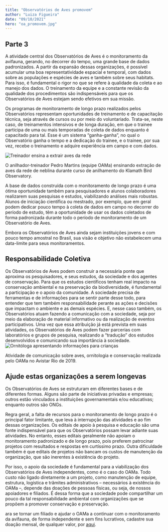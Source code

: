 ```yaml
---
title: "Observatórios de Aves promovem"
author: "Luiza Figueira"
date: "09/10/2021"
hero: "oa_promovem.jpg"
---
```

<h2 class="font-semibold text-lg">Parte 3</h2>

A atividade central dos Observatórios de Aves é o monitoramento da avifauna, gerando, no decorrer do tempo, uma grande base de dados padronizados. A partir da expansão dessas organizações, é possível acumular uma boa representatividade espacial e temporal, com dados sobre as populações e espécies de aves e também sobre seus habitats. Para isso, é fundamental o rigor no que se refere à qualidade da coleta e ao manejo dos dados. O treinamento da equipe e a constante revisão da qualidade dos procedimentos são indispensáveis para que os Observatórios de Aves estejam sendo efetivos em sua missão. 

Os programas de monitoramento de longo prazo realizados pelos Observatórios representam oportunidades de treinamento e de capacitação técnica, seja através de cursos ou por meio do voluntariado. Trata-se, neste caso, de treinamentos intensivos e de longa duração, em que o trainee participa de uma ou mais temporadas de coleta de dados enquanto é capacitado para tal. Esse é um sistema “ganha-ganha”, no qual o Observatório ganha o tempo e a dedicação do trainee, e o trainee, por sua vez, recebe o treinamento e adquire experiência em campo e com dados. 
<div class="flex justify-center items-center flex-col my-8">
<Image src="oa_promovem/fig1.jpg"  alt="Treinador ensina a extrair aves da rede"> </Image>
<p class="font-light px-8 italic">O anilhador-treinador Pedro Martins (equipe OAMa) ensinando extração de aves da rede de neblina durante curso de anilhamento do Klamath Bird Observatory.</p>
</div>

A base de dados construída com o monitoramento de longo prazo é uma ótima oportunidade também para pesquisadores e alunos colaboradores realizarem suas pesquisas e estudos, viabilizando análises mais robustas. Alunos de iniciação científica ou mestrado, por exemplo, que em geral podem dedicar pouco tempo à coleta de dados em campo no decorrer do período de estudo, têm a oportunidade de usar os dados coletados de forma padronizada durante todo o período de monitoramento de um Observatório de Aves. 

Embora os Observatórios de Aves ainda sejam instituições jovens e com pouco tempo amostral no Brasil, sua visão e objetivo não estabelecem uma data-limite para seus monitoramentos.
<h2 class="text-xl font-bold mt-16 mb-4"> Responsabilidade Coletiva </h2>
Os Observatórios de Aves podem construir a necessária ponte que aproxima os pesquisadores, e seus estudos, da sociedade e dos agentes de conservação. Para que os estudos científicos tenham real impacto na conservação ambiental e na preservação da biodiversidade, é fundamental a participação e o apoio da comunidade. A sociedade precisa de ferramentas e de informações para se sentir parte desse todo, para entender que tem também responsabilidade perante as ações e decisões que impactam o ambiente e as demais espécies. E, nesse caso também, os Observatórios atuam fazendo a comunicação com a sociedade, seja por meio da elaboração de material informativo ou da realização de eventos participativos. Uma vez que essa atribuição já está prevista em suas atividades, os Observatórios de Aves podem fazer parcerias com laboratórios e grupos de pesquisa, realizando a “tradução” dos estudos desenvolvidos e comunicando sua importância à sociedade. 

<div class="mx-auto flex justify-center items-center flex-col my-8">
<Image src="oa_promovem/fig2.jpg"  alt="Ornitóloga apresentando informações para crianças"> </Image>
<p class="font-light px-8 italic">Atividade de comunicação sobre aves, ornitologia e conservação realizada pelo OAMa no Avistar Rio de 2019.</p>
</div>

<h2 class="text-xl font-bold mt-16 mb-4"> Ajude estas organizações a serem longevas </h2>

Os Observatórios de Aves se estruturam em diferentes bases e de diferentes formas. Alguns são parte de iniciativas privadas e empresas; outros estão vinculados a instituições governamentais e/ou educativas; enquanto outros são ONGs. 

Regra geral, a falta de recursos para o monitoramento de longo prazo é o principal fator limitante, que leva à interrupção das atividades e ao fim dessas organizações. Os editais de apoio à pesquisa e educação são uma fonte indispensável para que os Observatórios possam levar adiante suas atividades. No entanto, esses editais geralmente não apoiam o monitoramento padronizado e de longo prazo, pois preferem patrocinar projetos com resultados e respostas em curtíssimo prazo. Outra dificuldade também é que editais de projetos não bancam os custos de manutenção da organização, que são inerentes à existência do projeto. 

Por isso, o apoio da sociedade é fundamental para a viabilização dos Observatórios de Aves independentes, como é o caso do OAMa. Todo custo não ligado diretamente a um projeto, como manutenção de equipe, estrutura, logística e trâmites administrativos – necessários à existência do OAMa –, depende das doações de pessoas físicas, ou seja, de nossos apoiadores e filiados. É dessa forma que a sociedade pode compartilhar um pouco da tal responsabilidade ambiental com organizações que se propõem a promover conservação e preservação. 

ara se tornar um filiado e ajudar o OAMa a continuar com o monitoramento da avifauna, de forma independente e sem fins lucrativos, cadastre sua doação mensal, de qualquer valor, por <a class="text-yellow-700" target="_blank" href="https://oama.eco.br/apoie">aqui</a>. 
